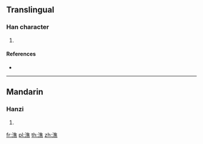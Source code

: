 ==Translingual==

===Han character===
{{Han char|rn=85|rad=水|as=12|sn=15|four=30131|canj=EOGF}}

# {{defn|Han|sort=水12}}

====References====
* {{Han ref|kx=0648.320|dkj=18223|dj=1058.170|hdz=31744.010|uh=6F50|ud=28496|bh=E64E|bd=58958}}

----

==Mandarin==

===Hanzi===
{{cmn-hanzi|pin=[[bō]] ([[bo1]]), [[jiào]] ([[jiao4]])|wg=po<sup>1</sup>, chiao<sup>4</sup>}}

# {{defn|lang=cmn|sort=水12}}

[[fr:潐]]
[[pl:潐]]
[[th:潐]]
[[zh:潐]]